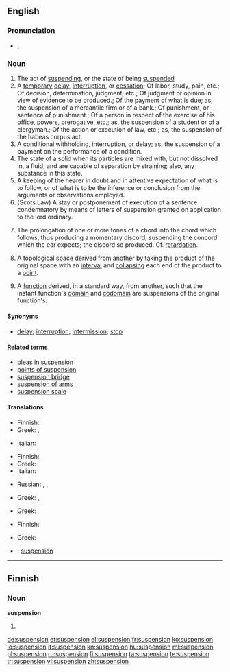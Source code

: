 ==English==

===Pronunciation===
* {{IPA|/səˈspɛnʃən/}}, {{SAMPA|/s@"spEnS@n/}}

===Noun===
{{en-noun}}

# The act of [[suspending]], or the state of being [[suspended]]
# A [[temporary]] [[delay]], [[interruption]], or [[cessation]]; Of labor, study, pain, etc.; Of decision, determination, judgment, etc.; Of judgment or opinion in view of evidence to be produced.; Of the payment of what is due; as, the suspension of a mercantile firm or of a bank.; Of punishment, or sentence of punishment.; Of a person in respect of the exercise of his office, powers, prerogative, etc.; as, the suspension of a student or of a clergyman.; Of the action or execution of law, etc.; as, the suspension of the habeas corpus act.
# A conditional withholding, interruption, or delay; as, the suspension of a payment on the performance of a condition.
# The state of a solid when its particles are mixed with, but not dissolved in, a fluid, and are capable of separation  by straining; also, any substance in this state.
# A keeping of the hearer in doubt and in attentive expectation of what is to follow, or of what is to be the inference or conclusion from the arguments or observations employed.
# (Scots Law) A stay or postponement of execution of a sentence condemnatory by means of letters of suspension granted on application to the lord ordinary.
# {{music}} The prolongation of one or more tones of a chord into the chord which follows, thus producing a momentary discord, suspending the concord which the ear expects; the discord so produced. Cf. [[retardation]].
#{{topology}} A [[topological space]] derived from another by taking the [[product]] of the original space with an [[interval]] and [[collapse|collapsing]] each end of the product to a [[point]].
#{{topology}} A [[function]] derived, in a standard way, from another, such that the instant function's [[domain]] and [[codomain]] are suspensions of the original function's.

====Synonyms====
* [[delay]]; [[interruption]]; [[intermission]]; [[stop]]

====Related terms====
*[[pleas in suspension]]
*[[points of suspension]]
*[[suspension bridge]]
*[[suspension of arms]]
*[[suspension scale]]

====Translations====
{{trans-top|act of suspending, or the state of being suspended}}
* Finnish: {{t-|fi|keskeytys}}
* Greek: {{t+|el|ανάρτηση|f|tr=anártisi}},  {{t|el|κρέμασμα|n|tr=krémasma}}
{{trans-mid}}
* Italian: {{t+|it|sospensione}}
{{trans-bottom}}

{{trans-top|a temporary delay, interruption, or cessation}}
* Finnish: {{t-|fi|keskeytys}}
* Greek: {{t|el|διαθεσιμότητα|f|tr=diathesimótita}}
* Italian: {{t+|it|sospensione}}
{{trans-mid}}
* Russian: {{t|ru|приостановление|n|tr=priostanovlénije}},  {{t|ru|приостановка|n|tr=priostanóvka}},  {{t|ru|прекращение|n|tr=prekraščénije}}
{{trans-bottom}}

{{trans-top|a conditional withholding, interruption, or delay; as, the suspension of a payment on the performance of a condition}}
* Greek: {{t|el|αναβολή|f|tr=anavolí}},  {{t+|el|αναστολή|f|tr=anastolí}}
{{trans-mid}}
{{trans-bottom}}

{{trans-top|the state of a solid when its particles are mixed with, but not dissolved in, a fluid, and are capable of separation by straining}}
* Greek: {{t|el|αιώρημα|n|tr=aiórima}}
{{trans-mid}}
{{trans-bottom}}

{{trans-top|a keeping of the hearer in doubt and in attentive expectation of what is to follow}}
* Finnish: {{t-|fi|jännitys}}
{{trans-mid}}
{{trans-bottom}}

{{trans-top|a stay or postponement of execution of a sentence condemnatory}}
* Greek: {{t|el|εκκρεμότητα|f|tr=ekkremótita}}
{{trans-mid}}
{{trans-bottom}}

{{trans-top|the prolongation of one or more tones of a chord into the chord which follows}}
{{trans-mid}}
{{trans-bottom}}

{{checktrans-top}}
*{{ttbc|Spanish}}: [[suspensión]]
{{checktrans-bottom}}

----

==Finnish==

===Noun===
'''suspension'''

# {{fi-form of|type=noun|case=genitive|pl=singular|[[suspensio]]}}

[[de:suspension]]
[[et:suspension]]
[[el:suspension]]
[[fr:suspension]]
[[ko:suspension]]
[[io:suspension]]
[[it:suspension]]
[[kn:suspension]]
[[hu:suspension]]
[[ml:suspension]]
[[pl:suspension]]
[[ru:suspension]]
[[fi:suspension]]
[[ta:suspension]]
[[te:suspension]]
[[tr:suspension]]
[[vi:suspension]]
[[zh:suspension]]